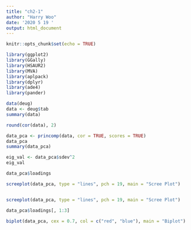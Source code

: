 ```yaml
---
title: "ch2-1"
author: "Harry Woo"
date: '2020 5 19 '
output: html_document
---
```


```r
knitr::opts_chunk$set(echo = TRUE)
```


```r

library(ggplot2)
library(GGally)
library(HSAUR2)
library(MVA)
library(aplpack)
library(dplyr)
library(ade4)
library(pander)

```

```r

data(deug)
data <- deug$tab
summary(data)

```


```r

round(cor(data), 2)

```

```r

data_pca <- princomp(data, cor = TRUE, scores = TRUE)
data_pca
summary(data_pca)

eig_val <- data_pca$sdev^2
eig_val

data_pca$loadings

screeplot(data_pca, type = "lines", pch = 19, main = "Scree Plot")

```

```r


```

```r

screeplot(data_pca, type = "lines", pch = 19, main = "Scree Plot")

```

```r

data_pca$loadings[, 1:3]

```

```r

biplot(data_pca, cex = 0.7, col = c("red", "blue"), main = "Biplot")

```